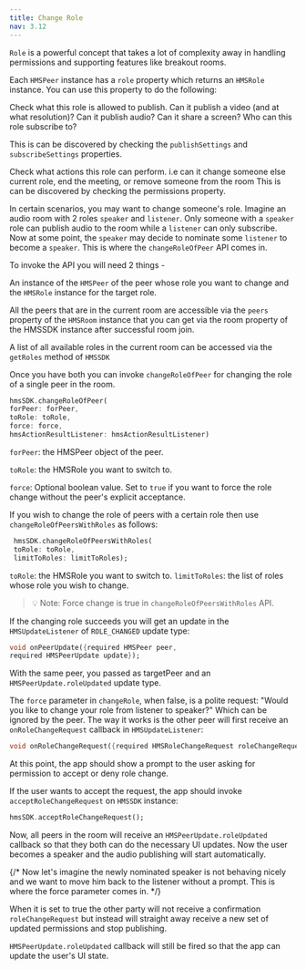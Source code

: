 ```yaml
---
title: Change Role
nav: 3.12
---
```


`Role` is a powerful concept that takes a lot of complexity away in handling permissions and supporting features like breakout rooms. 

Each `HMSPeer` instance has a `role` property which returns an `HMSRole` instance. You can use this property to do the following:

Check what this role is allowed to publish. Can it publish a video (and at what resolution)? Can it publish audio? Can it share a screen? Who can this role subscribe to?

This is can be discovered by checking the `publishSettings` and `subscribeSettings` properties.


Check what actions this role can perform. i.e can it change someone else current role, end the meeting, or remove someone from the room This is can be discovered by checking the permissions property.


In certain scenarios, you may want to change someone's role. Imagine an audio room with 2 roles `speaker` and `listener`. Only someone with a `speaker` role can publish audio to the room while a `listener` can only subscribe. Now at some point, the `speaker` may decide to nominate some `listener` to become a `speaker`. This is where the `changeRoleOfPeer` API comes in.


To invoke the API you will need 2 things - 

An instance of the `HMSPeer` of the peer whose role you want to change and the `HMSRole` instance for the target role. 

All the peers that are in the current room are accessible via the `peers` property of the `HMSRoom` instance that you can get via the room property of the HMSSDK instance after successful room join. 

A list of all available roles in the current room can be accessed via the `getRoles` method of `HMSSDK`

Once you have both you can invoke `changeRoleOfPeer` for changing the role of a single peer in the room.

```dart 
hmsSDK.changeRoleOfPeer(
forPeer: forPeer,
toRole: toRole,
force: force,
hmsActionResultListener: hmsActionResultListener)
```

`forPeer`: the HMSPeer object of the peer.

`toRole`: the HMSRole you want to switch to.

`force`: Optional boolean value. Set to `true` if you want to force the role change without the peer's explicit acceptance.

If you wish to change the role of peers with a certain role then use `changeRoleOfPeersWithRoles` as follows:

```dart
 hmsSDK.changeRoleOfPeersWithRoles(
 toRole: toRole, 
 limitToRoles: limitToRoles);
```

`toRole`: the HMSRole you want to switch to.
`limitToRoles`: the list of roles whose role you wish to change.

> 💡 Note: Force change is true in `changeRoleOfPeersWithRoles` API.

If the changing role succeeds you will get an update in the `HMSUpdateListener` of `ROLE_CHANGED` update type:

```dart
void onPeerUpdate({required HMSPeer peer, 
required HMSPeerUpdate update});
```

With the same peer, you passed as targetPeer and an `HMSPeerUpdate.roleUpdated` update type.

The `force` parameter in `changeRole`, when false, is a polite request: "Would you like to change your role from listener to speaker?" Which can be ignored by the peer. The way it works is the other peer will first receive an `onRoleChangeRequest` callback in `HMSUpdateListener`:


```dart
void onRoleChangeRequest({required HMSRoleChangeRequest roleChangeRequest});
```

At this point, the app should show a prompt to the user asking for permission to accept or deny role change. 

If the user wants to accept the request, the app should invoke `acceptRoleChangeRequest` on `HMSSDK` instance:

```dart
hmsSDK.acceptRoleChangeRequest();
```

Now, all peers in the room will receive an `HMSPeerUpdate.roleUpdated` callback so that they both can do the necessary UI updates. Now the user becomes a speaker and the audio publishing will start automatically.

{/* Now let's imagine the newly nominated speaker is not behaving nicely and we want to move him back to the listener without a prompt. This is where the force parameter comes in. */}

When it is set to true the other party will not receive a confirmation `roleChangeRequest` but instead will straight away receive a new set of updated permissions and stop publishing. 


`HMSPeerUpdate.roleUpdated` callback will still be fired so that the app can update the user's UI state.


